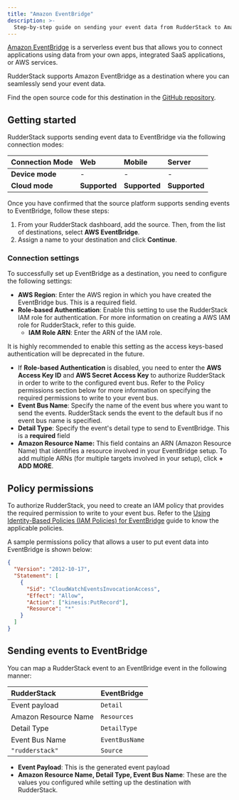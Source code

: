 ```yaml
---
title: "Amazon EventBridge"
description: >-
  Step-by-step guide on sending your event data from RudderStack to Amazon EventBridge.
---
```


[Amazon EventBridge](https://aws.amazon.com/eventbridge/) is a serverless event bus that allows you to connect applications using data from your own apps, integrated SaaS applications, or AWS services.

RudderStack supports Amazon EventBridge as a destination where you can seamlessly send your event data.

<div class="infoBlock">
Find the open source code for this destination in the <a href="https://github.com/rudderlabs/rudder-transformer/tree/master/v0/destinations/eventbridge">GitHub repository</a>.
</div>

## Getting started

RudderStack supports sending event data to EventBridge via the following <Link to="/rudderstack-cloud/rudderstack-connection-modes/">connection modes</Link>:

| **Connection Mode** | **Web**       | **Mobile**    | **Server**    |
| :------------------ | :------------ | :------------ | :------------ |
| **Device mode**     | -             | -             | -             |
| **Cloud mode**      | **Supported** | **Supported** | **Supported** |

Once you have confirmed that the source platform supports sending events to EventBridge, follow these steps:

1. From your RudderStack dashboard, add the source. Then, from the list of destinations, select **AWS EventBridge**.
2. Assign a name to your destination and click **Continue**.

### Connection settings

To successfully set up EventBridge as a destination, you need to configure the following settings:

- **AWS Region**: Enter the AWS region in which you have created the EventBridge bus. This is a required field.
- **Role-based Authentication**: Enable this setting to use the RudderStack IAM role for authentication. For more information on creating a AWS IAM role for RudderStack, refer to <Link to="/destinations/aws-iam-role-for-rudderstack/#creating-a-rudderstack-iam-role">this guide</Link>.
  - **IAM Role ARN**: Enter the ARN of the IAM role.

<div class="warningBlock">
It is highly recommended to enable this setting as the access keys-based authentication will be deprecated in the future.
</div>

- If **Role-based Authentication** is disabled, you need to enter the **AWS Access Key ID** and **AWS Secret Access Key** to authorize RudderStack in order to write to the configured event bus. Refer to the <Link to="#policy-permissions">Policy permissions</Link> section below for more information on specifying the required permissions to write to your event bus.
- **Event Bus Name**: Specify the name of the event bus where you want to send the events. RudderStack sends the event to the default bus if no event bus name is specified.
- **Detail Type**: Specify the event's detail type to send to EventBridge. This is a **required** field
- **Amazon Resource Name:** This field contains an ARN (Amazon Resource Name) that identifies a resource involved in your EventBridge setup. To add multiple ARNs (for multiple targets involved in your setup), click **+ ADD MORE**.

## Policy permissions

To authorize RudderStack, you need to create an IAM policy that provides the required permission to write to your event bus. Refer to the <a href="https://docs.aws.amazon.com/eventbridge/latest/userguide/iam-identity-based-access-control-eventbridge.html">Using Identity-Based Policies (IAM Policies) for EventBridge</a> guide to know the applicable policies.

A sample permissions policy that allows a user to put event data into EventBridge is shown below:

```json
{
  "Version": "2012-10-17",
  "Statement": [
    {
      "Sid": "CloudWatchEventsInvocationAccess",
      "Effect": "Allow",
      "Action": ["kinesis:PutRecord"],
      "Resource": "*"
    }
  ]
}
```

## Sending events to EventBridge

You can map a RudderStack event to an EventBridge event in the following manner:

| RudderStack          | EventBridge        |
| :------------------- | :----------------- |
| Event payload        | `Detail`       |
| Amazon Resource Name |`Resources`   |
| Detail Type          | `DetailType`   |
| Event Bus Name       | `EventBusName` |
| `"rudderstack"`      | `Source`      |

- **Event Payload**: This is the generated event payload
- **Amazon Resource Name, Detail Type, Event Bus Name**: These are the values you configured while setting up the destination with RudderStack.
